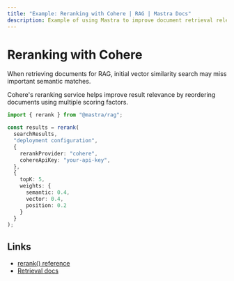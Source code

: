 ```yaml
---
title: "Example: Reranking with Cohere | RAG | Mastra Docs"
description: Example of using Mastra to improve document retrieval relevance with Cohere's reranking service.
---
```


# Reranking with Cohere

When retrieving documents for RAG, initial vector similarity search may miss important semantic matches. 

Cohere's reranking service helps improve result relevance by reordering documents using multiple scoring factors.

```typescript 
import { rerank } from "@mastra/rag";

const results = rerank(
  searchResults,
  "deployment configuration",
  {
    rerankProvider: "cohere",
    cohereApiKey: "your-api-key",
  },
  {
    topK: 5,
    weights: {
      semantic: 0.4,
      vector: 0.4,
      position: 0.2
    }
  }
);
```

## Links

- [rerank() reference](../reference/rag/rerank.mdx)
- [Retrieval docs](../docs/rag/retrieve-results.mdx)
